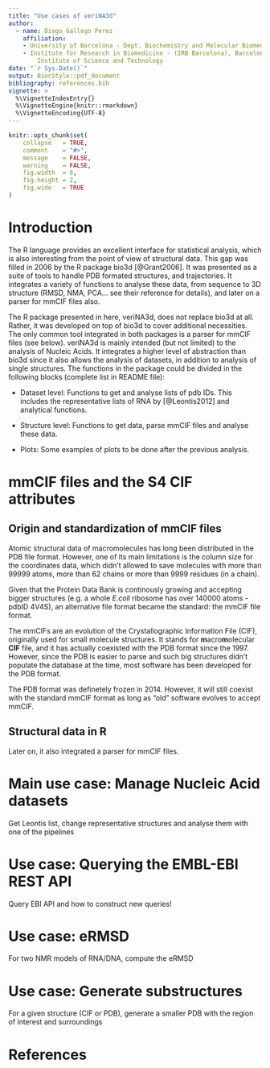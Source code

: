 ```yaml
---
title: "Use cases of veriNA3d"
author:
  - name: Diego Gallego Perez
    affiliation:
    - University of Barcelona - Dept. Biochemistry and Molecular Biomedicine
    - Institute for Research in Biomedicine - (IRB Barcelona), Barcelona 
        Institute of Science and Technology
date: "`r Sys.Date()`"
output: BiocStyle::pdf_document
bibliography: references.bib
vignette: >
  %\VignetteIndexEntry{}
  %\VignetteEngine{knitr::rmarkdown}
  %\VignetteEncoding{UTF-8}
---
```


```r

knitr::opts_chunk$set(
    collapse   = TRUE,
    comment    = "#>",
    message    = FALSE,
    warning    = FALSE,
    fig.width  = 6,
    fig.height = 2,
    fig.wide   = TRUE
)

```
# Introduction

The R language provides an excellent interface for statistical analysis, which
is also interesting from the point of view of structural data. This gap was 
filled in 2006 by the R package bio3d [@Grant2006]. It was presented as a 
suite of tools to handle PDB formated structures, and trajectories. 
It integrates a variety of functions to analyse these data, from 
sequence to 3D structure (RMSD, NMA, PCA... see their reference for details), 
and later on a parser for mmCIF files also.

The R package presented in here, veriNA3d, does not replace bio3d at all.
Rather, it was developed on top of bio3d to cover additional necessities. 
The only common tool integrated in both packages is a parser for mmCIF files
(see below). veriNA3d is mainly intended (but not limited) to the analysis of 
Nucleic Acids. It integrates a higher level of abstraction than bio3d since it
also allows the analysis of datasets, in addition to analysis of single
structures. The functions in the package could be divided in the following 
blocks (complete list in README file):

* Dataset level: Functions to get and analyse lists of pdb IDs. This includes
the representative lists of RNA by [@Leontis2012] and analytical functions.

* Structure level: Functions to get data, parse mmCIF files and analyse these
data.

* Plots: Some examples of plots to be done after the previous analysis. 


# mmCIF files and the S4 CIF attributes

## Origin and standardization of mmCIF files

Atomic structural data of macromolecules has long been distributed in the PDB
file format. However, one of its main limitations is the column size for the 
coordinates data, which didn't allowed to save molecules with more than 99999
atoms, more than 62 chains or more than 9999 residues (in a chain).

Given that the Protein Data Bank is continously growing and accepting bigger
structures (e.g. a whole *E.coli* ribosome has over 140000 atoms - pdbID 4V4S),
an alternative file format became the standard: the mmCIF file format.

The mmCIFs are an evolution of the Crystallographic Information File (CIF), 
originally used for small molecule structures. It stands for 
**m**acro**m**olecular **CIF** file, and it has actually coexisted with the PDB
format since the 1997. However, since the PDB is easier to parse and such big
structures didn't populate the database at the time, most software has been
developed for the PDB format.

The PDB format was definetely frozen in 2014. However, it will still coexist
with the standard mmCIF format as long as "old" software evolves to accept
mmCIF.

## Structural data in R

Later on, it
also integrated a parser for mmCIF files.


# Main use case: Manage Nucleic Acid datasets

Get Leontis list, change representative structures and analyse them with one 
of the pipelines

# Use case: Querying the EMBL-EBI REST API

Query EBI API and how to construct new queries!

# Use case: eRMSD

For two NMR models of RNA/DNA, compute the eRMSD

# Use case: Generate substructures

For a given structure (CIF or PDB), generate a smaller PDB with the region of 
interest and surroundings


# References
